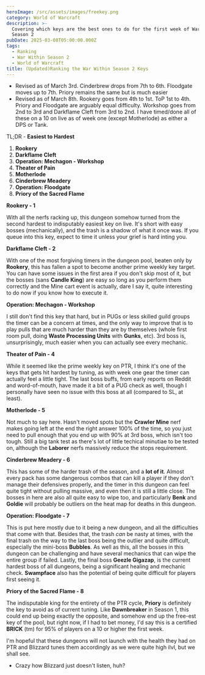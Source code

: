 ```yaml
---
heroImage: /src/assets/images/freekey.png
category: World of Warcraft
description: >-
  Covering which keys are the best ones to do for the first week of War Within
  Season 2
pubDate: 2025-03-08T05:00:00.000Z
tags:
  - Ranking
  - War Within Season 2
  - World of Warcraft
title: (Updated)Ranking the War Within Season 2 Keys
---
```


* Revised as of March 3rd. Cinderbrew drops from 7th to 6th. Floodgate moves up to 7th. Priory remains the same but is much easier
* Revised as of March 8th. Rookery goes from 4th to 1st. ToP 1st to 4th. Priory and Floodgate are arguably equal difficulty. Workshop goes from 2nd to 3rd and Darkflame Cleft from 3rd to 2nd. I have timed/done all of these on a 10 on live as of week one (except Motherlode) as either a DPS or Tank.

TL;DR - **Easiest to Hardest**

1. **Rookery**
1. **Darkflame Cleft**
1. **Operation: Mechagon - Workshop**
1. **Theater of Pain**
1. **Motherlode**
1. **Cinderbrew Meadery**
1. **Operation: Floodgate**
1. **Priory of the Sacred Flame**

**Rookery - 1**

With all the nerfs racking up, this dungeon somehow turned from the second hardest to indisputably easiest key on live. It's short with easy bosses (mechanically), and the trash is a shadow of what it once was. If you queue into this key, expect to time it unless your grief is hard inting you.

**Darkflame Cleft - 2**

With one of the most forgiving timers in the dungeon pool, beaten only by **Rookery**, this has fallen a spot to become another prime weekly key target. You can have some issues in the first area if you don't skip most of it, but the bosses (sans **Candle King**) are easy so long as you perform them correctly and the Mine cart event is actually, dare I say it, quite interesting to do now if you know how to execute it.

**Operation: Mechagon - Workshop**

I still don't find this key that hard, but in PUGs or less skilled guild groups the timer can be a concern at times, and the only way to improve that is to play pulls that are much harder than they are by themselves (whole first room pull, doing **Waste Processing Units** with **Gunks**, etc). 3rd boss is, unsurprisingly, much easier when you can actually see every mechanic.

**Theater of Pain - 4**

While it seemed like the prime weekly key on PTR, I think it's one of the keys that gets hit hardest by tuning, as with week one gear the timer can actually feel a little tight.  The last boss buffs, from early reports on Reddit and word-of-mouth, have made it a bit of a PUG check as well, though I personally have seen no issue with this boss at all (compared to SL, at least).

**Motherlode - 5**

Not much to say here. Hasn't moved spots but the **Crawler Mine** nerf makes going left at the end the right answer 100% of the time, so you just need to pull enough that you end up with 90% at 3rd boss, which isn't too tough. Still a big tank test as there's lot of little techical minutiae to be tested on, although the **Laborer** nerfs massively reduce the stops requirement.

**Cinderbrew Meadery - 6**

This has some of the harder trash of the season, and a **lot of it**.  Almost every pack has some dangerous combos that can kill a player if they don't manage their defensives properly, and the timer in this dungeon can feel quite tight without pulling massive, and even then it is still a little close.  The bosses in here are also all quite easy to wipe too, and particularly **Benk** and **Goldie** will probably be outliers on the heat map for deaths in this dungeon.

**Operation: Floodgate - 7**

This is put here mostly due to it being a new dungeon, and all the difficulties that come with that.  Besides that, the trash *can* be nasty at times, with the final trash on the way to the last boss being the outlier and quite difficult, especially the mini-boss **Bubbles**.  As well as this, all the bosses in this dungeon can be challenging and have several mechanics that can wipe the entire group if failed.  Lastly, the final boss **Geezle Gigazap**, is the current hardest boss of all dungeons, being a significant healing and mechanic check.  **Swampface** also has the potential of being quite difficult for players first seeing it.

**Priory of the Sacred Flame - 8**

The indisputable king for the entirety of the PTR cycle, **Priory** is definitely the key to avoid as of current tuning.  Like **Dawnbreaker** in Season 1, this could end up being exactly the opposite, and somehow end up the free-est key of the pool, but right now, if I had to bet money, I'd say this is a certified **BRICK** (tm) for 95% of players on a 10 or higher the first week.

I'm hopeful that these dungeons will not launch with the health they had on PTR and Blizzard tunes them accordingly as we were quite high ilvl, but we shall see.

* Crazy how Blizzard just doesn't listen, huh?
